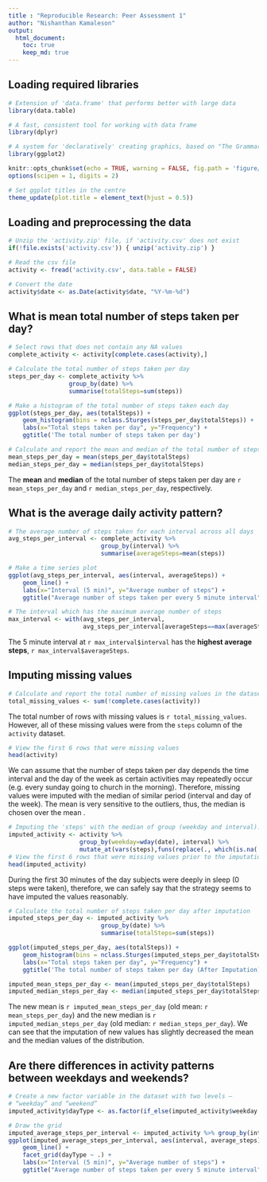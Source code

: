 ```yaml
---
title : "Reproducible Research: Peer Assessment 1"
author: "Nishanthan Kamaleson"
output: 
  html_document:
    toc: true  
    keep_md: true
---
```


## Loading required libraries
```r
    
# Extension of 'data.frame' that performs better with large data
library(data.table)

# A fast, consistent tool for working with data frame
library(dplyr)

# A system for 'declaratively' creating graphics, based on "The Grammar of Graphics"
library(ggplot2)

```

```r
knitr::opts_chunk$set(echo = TRUE, warning = FALSE, fig.path = 'figure/')
options(scipen = 1, digits = 2)

# Set ggplot titles in the centre
theme_update(plot.title = element_text(hjust = 0.5))
```

## Loading and preprocessing the data
```r
# Unzip the 'activity.zip' file, if 'activity.csv' does not exist 
if(!file.exists('activity.csv')) { unzip('activity.zip') }

# Read the csv file
activity <- fread('activity.csv', data.table = FALSE)

# Convert the date
activity$date <- as.Date(activity$date, "%Y-%m-%d")
```

## What is mean total number of steps taken per day?
```r
# Select rows that does not contain any NA values
complete_activity <- activity[complete.cases(activity),]

# Calculate the total number of steps taken per day
steps_per_day <- complete_activity %>% 
                 group_by(date) %>% 
                 summarise(totalSteps=sum(steps))

# Make a histogram of the total number of steps taken each day
ggplot(steps_per_day, aes(totalSteps)) + 
    geom_histogram(bins = nclass.Sturges(steps_per_day$totalSteps)) +
    labs(x="Total steps taken per day", y="Frequency") +
    ggtitle('The total number of steps taken per day')
```

```r
# Calculate and report the mean and median of the total number of steps taken per day
mean_steps_per_day = mean(steps_per_day$totalSteps)
median_steps_per_day = median(steps_per_day$totalSteps)
```
The **mean** and **median** of the total number of steps taken per day are `r mean_steps_per_day` and `r median_steps_per_day`, respectively.

## What is the average daily activity pattern?
```r
# The average number of steps taken for each interval across all days
avg_steps_per_interval <- complete_activity %>% 
                          group_by(interval) %>%
                          summarise(averageSteps=mean(steps))

# Make a time series plot 
ggplot(avg_steps_per_interval, aes(interval, averageSteps)) +
    geom_line() + 
    labs(x="Interval (5 min)", y="Average number of steps") +
    ggtitle("Average number of steps taken per every 5 minute interval")
```

```r
# The interval which has the maximum average number of steps
max_interval <- with(avg_steps_per_interval, 
                     avg_steps_per_interval[averageSteps==max(averageSteps),])
```
The 5 minute interval at 
``r max_interval$interval`` has the **highest average steps**, 
``r max_interval$averageSteps``.

## Imputing missing values
```r
# Calculate and report the total number of missing values in the dataset 
total_missing_values <- sum(!complete.cases(activity))
```
The total number of rows with missing values is ``r total_missing_values``. However,
all of these missing values were from the ``steps`` column of the ``activity`` dataset.

```r
# View the first 6 rows that were missing values 
head(activity)
```
We can assume that the number of steps taken per day depends the time interval and the day
of the week as certain activities may repeatedly occur (e.g. every sunday going to 
church in the morning). Therefore, missing values were imputed with the median of
similar period (interval and day of the week). The mean is very sensitive to the outliers, 
thus, the median is chosen over the mean .

```r
# Imputing the 'steps' with the median of group (weekday and interval).
imputed_activity <- activity %>% 
                    group_by(weekday=wday(date), interval) %>%
                    mutate_at(vars(steps),funs(replace(., which(is.na(.)), median(., na.rm = TRUE))))
# View the first 6 rows that were missing values prior to the imputation
head(imputed_activity)
```
During the first 30 minutes of the day subjects were deeply in sleep (0 steps were taken), therefore, we can safely say that the strategy seems to have imputed the values reasonably.

```r
# Calculate the total number of steps taken per day after imputation
imputed_steps_per_day <- imputed_activity %>% 
                          group_by(date) %>%
                          summarise(totalSteps=sum(steps))

ggplot(imputed_steps_per_day, aes(totalSteps)) + 
    geom_histogram(bins = nclass.Sturges(imputed_steps_per_day$totalSteps)) +
    labs(x="Total steps taken per day", y="Frequency") +
    ggtitle('The total number of steps taken per day (After Imputation)')

imputed_mean_steps_per_day <- mean(imputed_steps_per_day$totalSteps)
imputed_median_steps_per_day <- median(imputed_steps_per_day$totalSteps)
```
The new mean is ``r imputed_mean_steps_per_day`` (old mean: ``r mean_steps_per_day``) and the new median is ``r imputed_median_steps_per_day`` (old median: ``r median_steps_per_day``). We can see that the imputation of new values has slightly decreased the mean and the median values of the distribution.

## Are there differences in activity patterns between weekdays and weekends?
```r
# Create a new factor variable in the dataset with two levels – 
# “weekday” and “weekend”
imputed_activity$dayType <- as.factor(if_else(imputed_activity$weekday %in% c(1,7), "weekend", "weekday"))

# Draw the grid
imputed_average_steps_per_interval <- imputed_activity %>% group_by(interval, dayType) %>% summarise(average_steps=mean(steps))
ggplot(imputed_average_steps_per_interval, aes(interval, average_steps)) + 
    geom_line() + 
    facet_grid(dayType ~ .) + 
    labs(x="Interval (5 min)", y="Average number of steps") +
    ggtitle("Average number of steps taken per every 5 minute interval")
```
